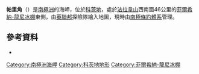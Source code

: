 {{coord|79|30|S|30|20|W|display=title}}

'''帕里角'''（{{lang-en|Parry Point}}）是[[南極洲|南極洲]]的海岬，位於[[科茨地|科茨地]]，處於[[法拉韋山|法拉韋山]]西南面46公里的[[菲爾希納-龍尼冰棚|菲爾希納-龍尼冰棚]]東側，由[[英聯邦|英聯邦]]探險隊繪入地圖，現時由[[南極條約體系|南極條約體系]]管理。

==參考資料==
*{{usgs-gazetteer}}

{{DEFAULTSORT:Parry Point}}
[[Category:南極洲海岬|Category:南極洲海岬]]
[[Category:科茨地地形|Category:科茨地地形]]
[[Category:菲爾希納-龍尼冰棚|Category:菲爾希納-龍尼冰棚]]


{{CoatsLand-geo-stub}}